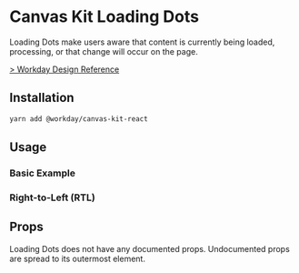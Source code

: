

<Meta title="Components/Indicators/Loading Dots" component={LoadingDots} />

# Canvas Kit Loading Dots

Loading Dots make users aware that content is currently being loaded, processing, or that change
will occur on the page.

[> Workday Design Reference](https://design.workday.com/components/indicators/loading-dots)

## Installation

```sh
yarn add @workday/canvas-kit-react
```

## Usage

### Basic Example

<ExampleCodeBlock code={Basic} />

### Right-to-Left (RTL)

<ExampleCodeBlock code={RTL} />

## Props

Loading Dots does not have any documented props. Undocumented props are spread to its outermost
element.
